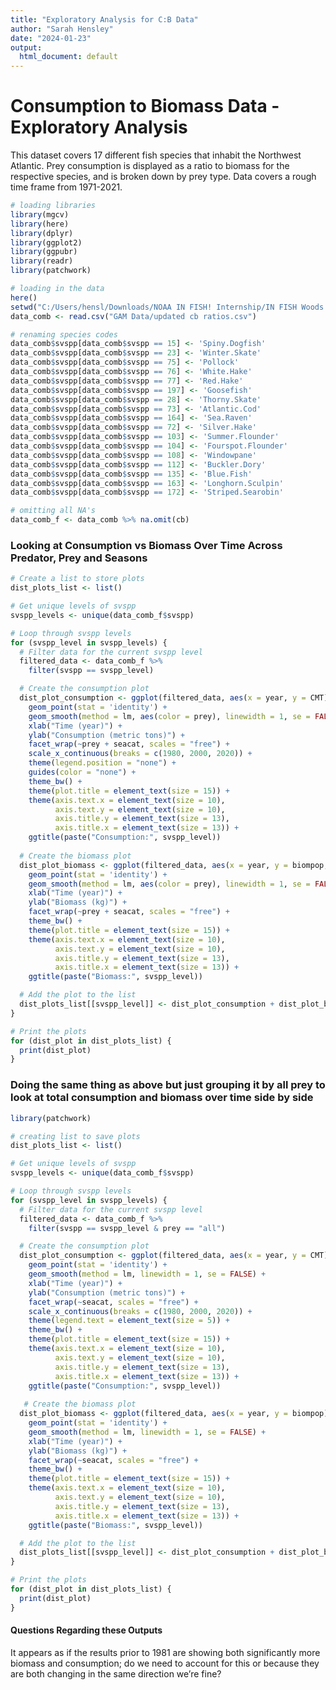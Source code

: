 ```yaml
---
title: "Exploratory Analysis for C:B Data"
author: "Sarah Hensley"
date: "2024-01-23"
output:
  html_document: default
---
```


# Consumption to Biomass Data - Exploratory Analysis

This dataset covers 17 different fish species that inhabit the Northwest Atlantic. Prey consumption is displayed as a ratio to biomass for the respective species, and is broken down by prey type. Data covers a rough time frame from 1971-2021.


```r
# loading libraries
library(mgcv)
library(here)
library(dplyr)
library(ggplot2)
library(ggpubr)
library(readr)
library(patchwork)

# loading in the data
here()
setwd("C:/Users/hensl/Downloads/NOAA IN FISH! Internship/IN FISH Woods Hole Project")
data_comb <- read.csv("GAM Data/updated cb ratios.csv")

# renaming species codes
data_comb$svspp[data_comb$svspp == 15] <- 'Spiny.Dogfish'
data_comb$svspp[data_comb$svspp == 23] <- 'Winter.Skate'
data_comb$svspp[data_comb$svspp == 75] <- 'Pollock'
data_comb$svspp[data_comb$svspp == 76] <- 'White.Hake'
data_comb$svspp[data_comb$svspp == 77] <- 'Red.Hake'
data_comb$svspp[data_comb$svspp == 197] <- 'Goosefish'
data_comb$svspp[data_comb$svspp == 28] <- 'Thorny.Skate'
data_comb$svspp[data_comb$svspp == 73] <- 'Atlantic.Cod'
data_comb$svspp[data_comb$svspp == 164] <- 'Sea.Raven'
data_comb$svspp[data_comb$svspp == 72] <- 'Silver.Hake'
data_comb$svspp[data_comb$svspp == 103] <- 'Summer.Flounder'
data_comb$svspp[data_comb$svspp == 104] <- 'Fourspot.Flounder'
data_comb$svspp[data_comb$svspp == 108] <- 'Windowpane'
data_comb$svspp[data_comb$svspp == 112] <- 'Buckler.Dory'
data_comb$svspp[data_comb$svspp == 135] <- 'Blue.Fish'
data_comb$svspp[data_comb$svspp == 163] <- 'Longhorn.Sculpin'
data_comb$svspp[data_comb$svspp == 172] <- 'Striped.Searobin'

# omitting all NA's
data_comb_f <- data_comb %>% na.omit(cb)
```

### Looking at Consumption vs Biomass Over Time Across Predator, Prey and Seasons
```r
# Create a list to store plots
dist_plots_list <- list()

# Get unique levels of svspp
svspp_levels <- unique(data_comb_f$svspp)

# Loop through svspp levels
for (svspp_level in svspp_levels) {
  # Filter data for the current svspp level
  filtered_data <- data_comb_f %>%
    filter(svspp == svspp_level)

  # Create the consumption plot
  dist_plot_consumption <- ggplot(filtered_data, aes(x = year, y = CMT)) +
    geom_point(stat = 'identity') +
    geom_smooth(method = lm, aes(color = prey), linewidth = 1, se = FALSE) +
    xlab("Time (year)") +
    ylab("Consumption (metric tons)") + 
    facet_wrap(~prey + seacat, scales = "free") +
    scale_x_continuous(breaks = c(1980, 2000, 2020)) +
    theme(legend.position = "none") +
    guides(color = "none") +
    theme_bw() +
    theme(plot.title = element_text(size = 15)) +
    theme(axis.text.x = element_text(size = 10), 
          axis.text.y = element_text(size = 10),
          axis.title.y = element_text(size = 13),
          axis.title.x = element_text(size = 13)) +
    ggtitle(paste("Consumption:", svspp_level))
  
  # Create the biomass plot
  dist_plot_biomass <- ggplot(filtered_data, aes(x = year, y = biompop, fill = prey)) +
    geom_point(stat = 'identity') +
    geom_smooth(method = lm, aes(color = prey), linewidth = 1, se = FALSE) +
    xlab("Time (year)") +
    ylab("Biomass (kg)") + 
    facet_wrap(~prey + seacat, scales = "free") +
    theme_bw() +
    theme(plot.title = element_text(size = 15)) +
    theme(axis.text.x = element_text(size = 10), 
          axis.text.y = element_text(size = 10),
          axis.title.y = element_text(size = 13),
          axis.title.x = element_text(size = 13)) +
    ggtitle(paste("Biomass:", svspp_level))

  # Add the plot to the list
  dist_plots_list[[svspp_level]] <- dist_plot_consumption + dist_plot_biomass
}

# Print the plots
for (dist_plot in dist_plots_list) {
  print(dist_plot)
}

```

### Doing the same thing as above but just grouping it by all prey to look at total consumption and biomass over time side by side

```r
library(patchwork)

# creating list to save plots
dist_plots_list <- list()

# Get unique levels of svspp
svspp_levels <- unique(data_comb_f$svspp)

# Loop through svspp levels
for (svspp_level in svspp_levels) {
  # Filter data for the current svspp level
  filtered_data <- data_comb_f %>%
    filter(svspp == svspp_level & prey == "all")

  # Create the consumption plot
  dist_plot_consumption <- ggplot(filtered_data, aes(x = year, y = CMT)) +
    geom_point(stat = 'identity') +
    geom_smooth(method = lm, linewidth = 1, se = FALSE) +
    xlab("Time (year)") +
    ylab("Consumption (metric tons)") + 
    facet_wrap(~seacat, scales = "free") +
    scale_x_continuous(breaks = c(1980, 2000, 2020)) +
    theme(legend.text = element_text(size = 5)) +
    theme_bw() +
    theme(plot.title = element_text(size = 15)) +
    theme(axis.text.x = element_text(size = 10), 
          axis.text.y = element_text(size = 10),
          axis.title.y = element_text(size = 13),
          axis.title.x = element_text(size = 13)) +
    ggtitle(paste("Consumption:", svspp_level))
  
   # Create the biomass plot
  dist_plot_biomass <- ggplot(filtered_data, aes(x = year, y = biompop)) +
    geom_point(stat = 'identity') +
    geom_smooth(method = lm, linewidth = 1, se = FALSE) +
    xlab("Time (year)") +
    ylab("Biomass (kg)") + 
    facet_wrap(~seacat, scales = "free") +
    theme_bw() +
    theme(plot.title = element_text(size = 15)) +
    theme(axis.text.x = element_text(size = 10), 
          axis.text.y = element_text(size = 10),
          axis.title.y = element_text(size = 13),
          axis.title.x = element_text(size = 13)) +
    ggtitle(paste("Biomass:", svspp_level))

  # Add the plot to the list
  dist_plots_list[[svspp_level]] <- dist_plot_consumption + dist_plot_biomass
}

# Print the plots
for (dist_plot in dist_plots_list) {
  print(dist_plot)
}

```

#### Questions Regarding these Outputs
It appears as if the results prior to 1981 are showing both significantly more biomass and consumption; do we need to account for this or because they are both changing in the same direction we're fine?
